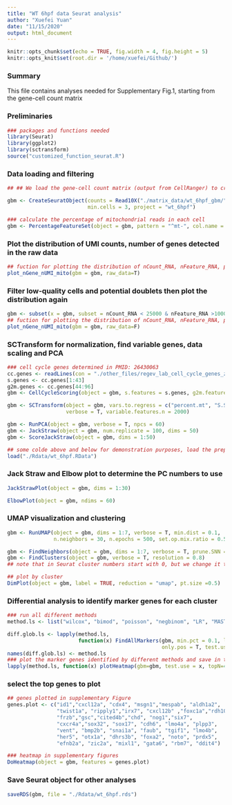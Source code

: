 ```yaml
---
title: "WT 6hpf data Seurat analysis"
author: "Xuefei Yuan"
date: "11/15/2020"
output: html_document
---
```


```r
knitr::opts_chunk$set(echo = TRUE, fig.width = 4, fig.height = 5)
knitr::opts_knit$set(root.dir = '/home/xuefei/Github/')
```

### Summary
This file contains analyses needed for Supplementary Fig.1, starting from the gene-cell count matrix


### Preliminaries {-}
```r
### packages and functions needed
library(Seurat)
library(ggplot2)
library(sctransform)
source("customized_function_seurat.R")
```


### Data loading and filtering
```r
## ## We load the gene-cell count matrix (output from CellRanger) to creat a Seurat Object.

gbm <- CreateSeuratObject(counts = Read10X("./matrix_data/wt_6hpf_gbm/"),
                          min.cells = 3, project = "wt_6hpf")

### calculate the percentage of mitochondrial reads in each cell 
gbm <- PercentageFeatureSet(object = gbm, pattern = "^mt-", col.name = "percent.mt")

```

### Plot the distribution of UMI counts, number of genes detected in the raw data
```r
## fuction for plotting the distribution of nCount_RNA, nFeature_RNA, percent.mt figure
plot_nGene_nUMI_mito(gbm = gbm, raw_data=T) 
```

### Filter low-quality cells and potential doublets then plot the distribution again
```r
gbm <- subset(x = gbm, subset = nCount_RNA < 25000 & nFeature_RNA >1000 & percent.mt < 4)
## fuction for plotting the distribution of nCount_RNA, nFeature_RNA, percent.mt figure
plot_nGene_nUMI_mito(gbm = gbm, raw_data=F) 
```



### SCTransform for normalization, find variable genes, data scaling and PCA
```r
### cell cycle genes determined in PMID: 26430063
cc.genes <- readLines(con = "./other_files/regev_lab_cell_cycle_genes_zebrafish.txt")
s.genes <- cc.genes[1:43]
g2m.genes <- cc.genes[44:96]
gbm <- CellCycleScoring(object = gbm, s.features = s.genes, g2m.features = g2m.genes, set.ident = F)

gbm <- SCTransform(object = gbm, vars.to.regress = c("percent.mt", "S.Score", "G2M.Score", "nCount_RNA"), 
                   verbose = T, variable.features.n = 2000) 

gbm <- RunPCA(object = gbm, verbose = T, npcs = 60)
gbm <- JackStraw(object = gbm, num.replicate = 100, dims = 50)
gbm <- ScoreJackStraw(object = gbm, dims = 1:50)

```

```r
## some colde above and below for demonstration purposes, load the preprocessed data to save time
load("./Rdata/wt_6hpf.RData")
```


### Jack Straw and Elbow plot to determine the PC numbers to use
```r
JackStrawPlot(object = gbm, dims = 1:30)

```

```r
ElbowPlot(object = gbm, ndims = 60)
```

### UMAP visualization and clustering
```r
gbm <- RunUMAP(object = gbm, dims = 1:7, verbose = T, min.dist = 0.1,
               n.neighbors = 30, n.epochs = 500, set.op.mix.ratio = 0.5)

gbm <- FindNeighbors(object = gbm, dims = 1:7, verbose = T, prune.SNN = 1/15, k.param = 20)
gbm <- FindClusters(object = gbm, verbose = T, resolution = 0.8)
## note that in Seurat cluster numbers start with 0, but we change it to starting with 1 in all our figures
```

```r
## plot by cluster
DimPlot(object = gbm, label = TRUE, reduction = "umap", pt.size =0.5)
```


### Differential analysis to identify marker genes for each cluster
```r
### run all different methods
method.ls <- list("wilcox", "bimod", "poisson", "negbinom", "LR", "MAST")

diff.glob.ls <- lapply(method.ls, 
                       function(x) FindAllMarkers(gbm, min.pct = 0.1, logfc.threshold = 0.25, 
                                                  only.pos = T, test.use=x, return.thresh = 0.01))
names(diff.glob.ls) <- method.ls
### plot the marker genes identified by different methods and save in the heatmaps as pdf for examination
lapply(method.ls, function(x) plotHeatmap(gbm=gbm, test.use = x, topN=40, diff.ls = diff.glob.ls))

```

### select the top genes to plot
```r
## genes plotted in supplementary Figure
genes.plot <- c("id1","cxcl12a", "cdx4", "msgn1","mespab", "aldh1a2",
                "twist1a", "ripply1","irx7", "cxcl12b" ,"foxc1a","rdh10a",
                "frzb","gsc","cited4b","chd", "nog1","six7",
                "cxcr4a","sox32", "sox17", "cdh6", "lmo4a", "plpp3",
                "vent", "bmp2b", "snai1a", "faub", "tgif1", "lmo4b",
                "her5", "otx1a", "dhrs3b", "foxa2", "noto", "prdx5",
                "efnb2a", "zic2a", "mixl1", "gata6", "rbm7", "ddit4")

```

```r
### heatmap in supplementary figures
DoHeatmap(object = gbm, features = genes.plot)
```



### Save Seurat object for other analyses
```r
saveRDS(gbm, file = "./Rdata/wt_6hpf.rds")
```

